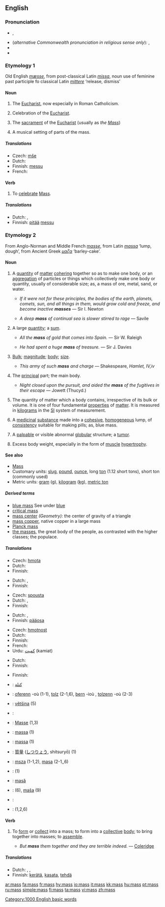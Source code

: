 {{see|Mass}}
{{wikipedia}}
==English==
===Pronunciation===
* {{IPA|/mæs/}}, {{SAMPA|/m{s/}}
* (''alternative Commonwealth pronunciation in religious sense only''): {{IPA|/mɑːs/}}, {{SAMPA|/mA:s/}}
* {{audio|en-us-mass.ogg|Audio (US)}}
* {{rhymes|æs}}

===Etymology 1===
Old English ''[[mæsse]]'', from post-classical Latin ''[[missa]]'', noun use of feminine past participle fo classical Latin ''[[mittere]]'' ‘release, dismiss’

====Noun====
{{en-noun|es}}

# {{religion}} The [[Eucharist]], now especially in Roman Catholicism.
# {{context|religion}} Celebration of the [[Eucharist]].
# {{context|religion}} The [[sacrament]] of the [[Eucharist]] (usually as ''the [[Mass]]'')
# A musical setting of parts of the mass.

=====Translations=====
{{trans-top|religion: celebration of the Eucharist}}
*Czech: [[mše]] {{f}}
*Dutch: {{t|nl|mis|f}}
*Finnish: [[messu]]
*French: {{t|fr|messe|f}}
{{trans-mid}}
{{trans-bottom}}

====Verb====
{{en-verb|mass|es}}

# {{context|intransitive|obsolete}} To [[celebrate]] [[Mass]].

=====Translations=====
{{trans-top|celebrate Mass}}
*Dutch: {{t|nl|vieren}}, {{t|nl|misvieren}}
*Finnish: [[pitää]] [[messu]]
{{trans-mid}}
{{trans-bottom}}

===Etymology 2===
From Anglo-Norman and Middle French ''[[masse]]'', from Latin ''[[massa]]'' ‘lump, dough’, from Ancient Greek ''[[μαζα]]'' ‘barley-cake’.

====Noun====
{{en-noun|es|-}}

# A [[quantity]] of [[matter]] [[cohere|cohering]] together so as to make one body, or an [[aggregation]] of particles or things which collectively make one body or quantity, usually of considerable size; as, a mass of ore, metal, sand, or water.
#* {{rfdate}} ''If it were not for these principles, the bodies of the earth, planets, comets, sun, and all things in them, would grow cold and freeze, and become inactive '''masses''''' — Sir I. Newton
#* {{rfdate}} ''A deep '''mass''' of continual sea is slower stirred to rage'' — Savile
# A large [[quantity]]; a [[sum]].
#* {{rfdate}} ''All the '''mass''' of gold that comes into Spain.'' — Sir W. Raleigh
#* {{rfdate}} ''He had spent a huge '''mass''' of treasure.'' — Sir J. Davies
# [[bulk|Bulk]]; [[magnitude]]; [[body]]; [[size]].
#* {{rfdate}} ''This army of such '''mass''' and charge'' — Shakespeare, ''Hamlet, IV,iv''
# The [[principal]] part; the main body.
#* {{rfdate}} ''Night closed upon the pursuit, and aided the '''mass''' of the fugitives in their escape'' — Jowett (Thucyd.)
# {{context|physics}} The quantity of matter which a body contains, irrespective of its bulk or volume.  It is one of four fundamental [[property|properties]] of [[matter]]. It is measured in [[kilogram]]s in the [[SI]] system of measurement. 
# {{context|pharmacy}} A [[medicinal]] [[substance]] made into a [[cohesive]], [[homogeneous]] lump, of [[consistency]] suitable for making pills; as, blue mass.
# {{context|medicine}} A [[palpable]] or visible abnormal [[globular]] structure; a [[tumor]].
# {{context|bodybuilding}} Excess body weight, especially in the form of [[muscle]] [[hypertrophy]].

====See also====
* [[Mass]]
* Customary units: [[slug]], [[pound]], [[ounce]], long [[ton]] (1.12 short tons), short ton (commonly used)
* Metric units: [[gram]] (g), [[kilogram]] ([[kg]]), [[metric ton]]

=====Derived terms=====
<!-- these glosses have to be moved to the appropriate pages-->
* [[blue mass]] See under [[blue]]
* [[critical mass]]
* [[mass center]] ''(Geometry):'' the center of gravity of a triangle
* [[mass copper]], native copper in a large mass
* [[Planck mass]]
* [[the masses]], the great body of the people, as contrasted with the higher classes; the populace.

=====Translations=====
{{trans-top|quantity of matter cohering together to make one body}}
*Czech: [[hmota]] {{f}}
*Dutch: {{t|nl|massa|f}}
*Finnish: {{t|fi|massa}}
{{trans-mid}}
{{trans-bottom}}

{{trans-top|large quantity; sum}}
*Dutch: {{t|nl|massa|f}}, {{t|nl|hoeveelheid|f}}
*Finnish: {{t|fi|massa}}
{{trans-mid}}
{{trans-bottom}}

{{trans-top|bulk; magnitude; body; size}}
*Czech: [[spousta]] {{f}}
*Dutch: {{t|nl|massa|f}}, {{t|nl|hoeveelheid|f}}
*Finnish: {{t|fi|massa}}
{{trans-mid}}
{{trans-bottom}}

{{trans-top|principal part}}
*Dutch: {{t|nl|meerderheid|f}}, {{t|nl|massa|f}}
*Finnish: [[pääosa]]
{{trans-mid}}
{{trans-bottom}}

{{trans-top|physics: quantity of matter which a body contains}}
*Czech: [[hmotnost]] {{f}}
*Dutch: {{t|nl|massa|f}}
*Finnish: {{t|fi|massa}}
*French: {{t|fr|masse|f}}
*Urdu: [[کمیت]] (kamiat) {{f}}
{{trans-mid}}
{{trans-bottom}}

{{trans-top|pharmacy: medicinal substance made into a cohesive, homogeneous lump}}
*Dutch: {{t|nl|massa|f}}
*Finnish: {{t|fi|massa}}
{{trans-mid}}
{{trans-bottom}}

{{trans-top|medicine: palpable or visible abnormal globular structure}}
{{trans-mid}}
{{trans-bottom}}

{{trans-top|bodybuilding: excess body weight}}
*Finnish: {{t|fi|massa}}
{{trans-mid}}
{{trans-bottom}}

{{checktrans}}
{{trans-top|Translations to check}}
*{{ttbc|Arabic}}: [[كتلة]]
*{{ttbc|Breton}}: [[oferenn]] {{f}} -où (1-1), [[tolz]] {{m}} (2-1,6), [[bern]] {{m}} -ioù {{p}}, [[tolzenn]] {{f}} -où {{p}} (2-3)
*{{ttbc|Czech}}: [[většina]] {{f}} (5)
*{{ttbc|French}}: {{t|fr|masse|f}}
*{{ttbc|German}}: [[Masse]] {{f}} (1,3)
{{trans-mid}}
*{{ttbc|Indonesian}}: [[massa#Indonesian|massa]] (1)
*{{ttbc|Interlingua}}: [[massa#Interlingua|massa]] (1)
*{{ttbc|Japanese}}: [[質量]] ([[しつりょう]], shitsuryō) (1)
*{{ttbc|Polish}}: [[msza]] {{f}} (1-1,2), [[masa]] {{f}} (2-1,,6)
*{{ttbc|Portuguese}}: {{t|pt|massa|f}} (1)
*{{ttbc|Romanian}}: [[masă]] {{f}}
*{{ttbc|Slovene}}: {{t|sl|masa|f}} (6), [[maša]] {{f}} (9)
*{{ttbc|Spanish}}: {{t|es|masa|f}}
*{{ttbc|Swedish}}: {{t|sv|massa}} (1,2,6)
{{trans-bottom}}

====Verb====
{{en-verb|mass|es}}

# {{transitive}} To [[form]] or [[collect]] into a mass; to form into a [[collective]] [[body]]; to bring together into masses; to [[assemble]].
#* ''But '''mass''' them together and they are terrible indeed.'' — [[Coleridge]]

=====Translations=====
{{trans-top|form or collect into a mass}}
*Dutch: {{t|nl|samennemen}}, {{t|nl|samenhopen}}, {{t|nl|ophopen}}
*Finnish: [[kerätä]], [[kasata]], [[tehdä]] {{t|fi|massa}}
{{trans-mid}}
{{trans-bottom}}

[[Category:1000 English basic words]]

[[ar:mass]]
[[fa:mass]]
[[fr:mass]]
[[hy:mass]]
[[io:mass]]
[[it:mass]]
[[kk:mass]]
[[hu:mass]]
[[pt:mass]]
[[ru:mass]]
[[simple:mass]]
[[fi:mass]]
[[ta:mass]]
[[vi:mass]]
[[zh:mass]]